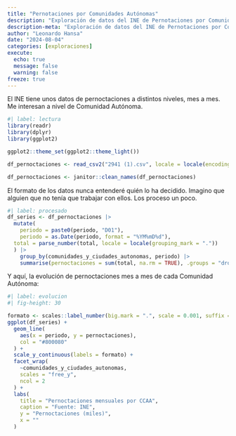 ```yaml
---
title: "Pernotaciones por Comunidades Autónomas"
description: "Exploración de datos del INE de Pernotaciones por Comunidades Autónomas"
description-meta: "Exploración de datos del INE de Pernotaciones por Comunidades Autónomas"
author: "Leonardo Hansa"
date: "2024-08-04"
categories: [exploraciones]
execute: 
  echo: true
  message: false
  warning: false
freeze: true
---
```


El INE tiene unos datos de pernoctaciones a distintos niveles, mes a mes. Me interesan a nivel de Comunidad Autónoma.

```r
#| label: lectura
library(readr)
library(dplyr)
library(ggplot2)

ggplot2::theme_set(ggplot2::theme_light())

df_pernoctaciones <- read_csv2("2941 (1).csv", locale = locale(encoding = "latin1"))

df_pernoctaciones <- janitor::clean_names(df_pernoctaciones)
```

El formato de los datos nunca entenderé quién lo ha decidido. Imagino que alguien que no tenía que trabajar con ellos. Los proceso un poco.

```r
#| label: procesado
df_series <- df_pernoctaciones |>
  mutate(
    periodo = paste0(periodo, "D01"), 
    periodo = as.Date(periodo, format = "%YM%mD%d"), 
  total = parse_number(total, locale = locale(grouping_mark = "."))
  ) |> 
    group_by(comunidades_y_ciudades_autonomas, periodo) |> 
    summarise(pernoctaciones = sum(total, na.rm = TRUE), .groups = "drop")
```

Y aquí, la evolución de pernoctaciones mes a mes de cada Comunidad Autónoma:

```r
#| label: evolucion
#| fig-height: 30

formato <- scales::label_number(big.mark = ".", scale = 0.001, suffix = "k")
ggplot(df_series) + 
  geom_line(
    aes(x = periodo, y = pernoctaciones), 
    col = "#800080"
  ) + 
  scale_y_continuous(labels = formato) + 
  facet_wrap(
    ~comunidades_y_ciudades_autonomas, 
    scales = "free_y", 
    ncol = 2
  ) + 
  labs(
    title = "Pernoctaciones mensuales por CCAA", 
    caption = "Fuente: INE", 
    y = "Pernoctaciones (miles)", 
    x = ""
  )
  

```


